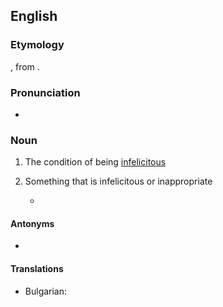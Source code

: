 ==English==

===Etymology===
{{prefix|en|in|felicity}}, from {{etyl|la|en}} {{m|la|infelicitas}}.

===Pronunciation===
* {{rhymes|en|ɪsɪti|s=5}}

===Noun===
{{en-noun|~}}

# {{lb|en|uncountable}} The condition of being [[infelicitous]]
# {{lb|en|countable}} Something that is infelicitous or inappropriate
#* {{quote-journal|en|date=October 24, 2007|author=Jeffrey Alan Barrett|title=Approximate Truth and Descriptive Nesting|work=Erkenntnis|url=|doi=10.1007/s10670-007-9086-6|volume=68|issue=2|pages=
|passage=Returning to our own epistemic situation, we do not know the sense in which quantum mechanics and relativity will be taken to be approximately true after their descriptive '''infelicities''' are addressed.}}

====Antonyms====
* {{sense|condition}} {{l|en|felicity}}

====Translations====
{{trans-top| Something that is infelicitous or inappropriate}}
* Bulgarian: {{t+|bg| злополучие|n}}
{{trans-mid}}

{{trans-bottom}}